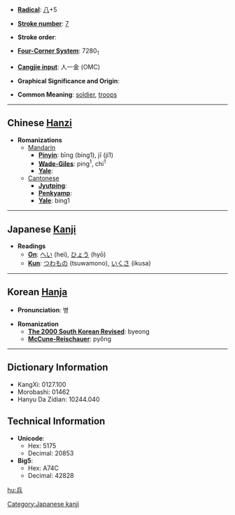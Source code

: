 * '''[[Wiktionary:Chinese radical index| Radical]]''': [[Wiktionary:Chinese radical index 八|八]]+5

* '''[[Wiktionary:Chinese total strokes index|Stroke number]]''': [[Wiktionary:Chinese total strokes index 7|7]]

* '''Stroke order''': 

* '''[[Wiktionary:Chinese four corner index|Four-Corner System]]''': 7280<sub>1</sub>

* '''[[Wiktionary:Chinese Cangjie index|Cangjie input]]''': 人一金 (OMC)

* '''Graphical Significance and Origin''': 

* '''Common Meaning''': [[soldier]], [[troops]]

----

== Chinese [[Hanzi]] ==

* '''Romanizations'''
** [[Mandarin]]
*** '''[[Pinyin]]''': bīng (bing1), jī (ji1)
*** '''[[Wade-Giles]]''': ping<sup>1</sup>, chi<sup>1</sup>
*** '''[[Yale]]''': 
**[[Cantonese]]
***'''[[Jyutping]]''':
***'''[[Penkyamp]]''': 
***'''[[Yale]]''': bing1

----

== Japanese [[Kanji]] ==

* '''Readings'''
** '''[[On]]''': [[へい]] (hei), [[ひょう]] (hyō)
** '''[[Kun]]''': [[つわもの]] (tsuwamono), [[いくさ]] (ikusa)

[[Category:Japanese kanji]]
----

== Korean [[Hanja]] ==

* '''Pronunciation''': 병

* '''Romanization'''
** '''[[The 2000 South Korean Revised Romanization|The 2000 South Korean Revised]]''': byeong
** '''[[McCune-Reischauer]]''': pyŏng

----

== Dictionary Information ==

* KangXi: 0127.100
* Morobashi: 01462
* Hanyu Da Zidian: 10244.040

== Technical Information ==

* '''Unicode''':
** Hex: 5175
** Decimal: 20853
* '''Big5''':
** Hex: A74C
** Decimal: 42828

[[hu:兵]]